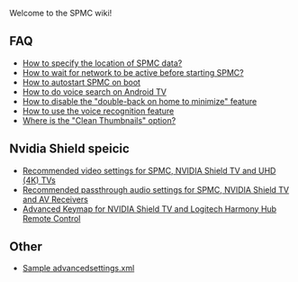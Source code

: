 Welcome to the SPMC wiki!

== FAQ ==
* [[How to specify the location of SPMC data?]]
* [[How to wait for network to be active before starting SPMC?]]
* [[How to autostart SPMC on boot]]
* [[How to do voice search on Android TV]]
* [[How to disable the "double-back on home to minimize" feature]]
* [[How to use the voice recognition feature]]
* [[Where is the "Clean Thumbnails" option?]]

== Nvidia Shield speicic ==
* [[Recommended video settings for SPMC, NVIDIA Shield TV and UHD (4K) TVs]]
* [[Recommended passthrough audio settings for SPMC, NVIDIA Shield TV and AV Receivers]]
* [[Advanced Keymap for NVIDIA Shield TV and Logitech Harmony Hub Remote Control]]

== Other ==
* [[Sample advancedsettings.xml]]